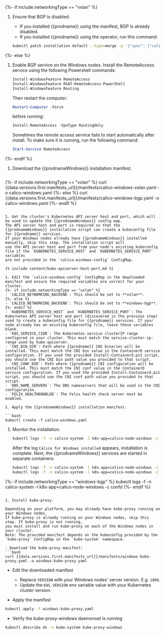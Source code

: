 {%- if include.networkingType == "vxlan" %}
1. Ensure that BGP is disabled.
   - If you installed {{prodname}} using the manifest, BGP is already disabled.
   - If you installed {{prodname}} using the operator, run this command:

   ```bash
   kubectl patch installation default --type=merge -p '{"spec": {"calicoNetwork": {"bgp": "Disabled"}}}'
   ```
{%- else %}
1. Enable BGP service on the Windows nodes.
   Install the RemoteAccess service using the following Powershell commands:

   ```powershell
   Install-WindowsFeature RemoteAccess
   Install-WindowsFeature RSAT-RemoteAccess-PowerShell
   Install-WindowsFeature Routing
   ```

   Then restart the computer:

   ```powershell
   Restart-Computer -Force
   ```

   before running:

   ```powershell
   Install-RemoteAccess -VpnType RoutingOnly
   ```
   Sometimes the remote access service fails to start automatically after install. To make sure it is running, run the following command:

   ```powershell
   Start-Service RemoteAccess
   ```
{%- endif %}

1. Download the {{prodnameWindows}} installation manifest.

   ```bash
{%- if include.networkingType == "vxlan" %}
   curl {{data.versions.first.manifests_url}}/manifests/calico-windows-vxlan.yaml -o calico-windows.yaml
{%- else %}
   curl {{data.versions.first.manifests_url}}/manifests/calico-windows-bgp.yaml -o calico-windows.yaml
{%- endif %}
   ```

1. Get the cluster's Kubernetes API server host and port, which will be used to update the {{prodnameWindows}} config map.
   The API server host and port is required so that the {{prodnameWindows}} installation script can create a kubeconfig file for {{prodname}} services.
   If your Windows nodes already have {{prodnameWindows}} installed manually, skip this step. The installation script will
   use the API server host and port from your node's existing kubeconfig file if the `KUBERNETES_SERVICE_HOST` and `KUBERNETES_SERVICE_PORT` variables
   are not provided in the `calico-windows-config` ConfigMap.

   {% include content/kube-apiserver-host-port.md %}

1. Edit the `calico-windows-config` ConfigMap in the downloaded manifest and ensure the required variables are correct for your cluster.
{%- if include.networkingType == "vxlan" %}
   - `CALICO_NETWORKING_BACKEND`: This should be set to **vxlan**.
{%- else %}
   - `CALICO_NETWORKING_BACKEND`: This should be set to **windows-bgp**.
{%- endif %}
   - `KUBERNETES_SERVICE_HOST` and `KUBERNETES_SERVICE_PORT`: The Kubernetes API server host and port (discovered in the previous step) used to create a kubeconfig file for {{prodname}} services. If your node already has an existing kubeconfig file, leave these variables blank.
   - `K8S_SERVICE_CIDR`: The Kubernetes service clusterIP range configured in your cluster. This must match the service-cluster-ip-range used by kube-apiserver.
   - `CNI_BIN_DIR`: Path where {{prodname}} CNI binaries will be installed. This must match the CNI bin value in the ContainerD service configuration. If you used the provided Install-Containerd.ps1 script, you should use the CNI bin path value you provided to that script.
   - `CNI_CONF_DIR`: Path where {{prodname}} CNI configuration will be installed. This must match the CNI conf value in the ContainerD service configuration. If you used the provided Install-Containerd.ps1 script, you should use the CNI conf path value you provided to that script.
   - `DNS_NAME_SERVERS`: The DNS nameservers that will be used in the CNI configuration.
   - `FELIX_HEALTHENABLED`: The Felix health check server must be enabled.

1. Apply the {{prodnameWindows}} installation manifest.

   ```bash
   kubectl create -f calico-windows.yaml
   ```

1. Monitor the installation.

   ```bash
   kubectl logs -f -n calico-system -l k8s-app=calico-node-windows -c install
   ```

   After the log `Calico for Windows installed` appears, installation is complete.
   Next, the {{prodnameWindows}} services are started in separate containers:

   ```bash
   kubectl logs -f -n calico-system -l k8s-app=calico-node-windows -c node
   kubectl logs -f -n calico-system -l k8s-app=calico-node-windows -c felix
{%- if include.networkingType == "windows-bgp" %}
   kubectl logs -f -n calico-system -l k8s-app=calico-node-windows -c confd
{%- endif %}
   ```

1. Install kube-proxy.

   Depending on your platform, you may already have kube-proxy running on your Windows nodes.
   If kube-proxy is already running on your Windows nodes, skip this step. If kube-proxy is not running,
   you must install and run kube-proxy on each of the Windows nodes in your cluster.
   Note: The provided manifest depends on the kubeconfig provided by the `kube-proxy` ConfigMap in the `kube-system` namespace.

   - Download the kube-proxy manifest:
   ```bash
   curl {{data.versions.first.manifests_url}}/manifests/windows-kube-proxy.yaml -o windows-kube-proxy.yaml
   ```
   - Edit the downloaded manifest
       - Replace `VERSION` with your Windows nodes' server version. E.g. `1809`.
       - Update the `K8S_VERSION` env variable value with your Kubernetes cluster version.

   - Apply the manifest
   ```bash
   kubectl apply -f windows-kube-proxy.yaml
   ```

   - Verify the kube-proxy-windows daemonset is running
   ```bash
   kubectl describe ds -n kube-system kube-proxy-windows
   ```
